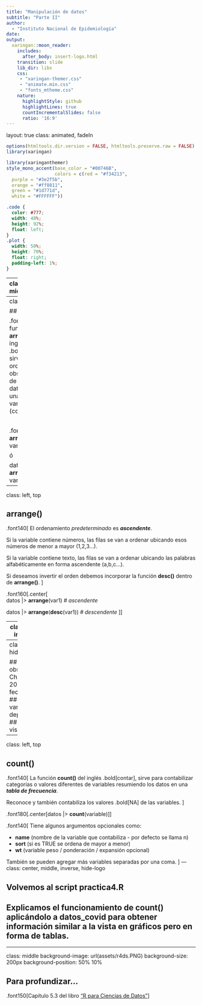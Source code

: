 ```yaml
---
title: "Manipulación de datos"
subtitle: "Parte II"  
author: 
  - "Instituto Nacional de Epidemiología"
date: 
output:
  xaringan::moon_reader:
    includes:
      after_body: insert-logo.html
    transition: slide
    lib_dir: libs
    css: 
     - "xaringan-themer.css"
     - "animate.min.css"
     - "fonts_mtheme.css"
    nature:
      highlightStyle: github
      highlightLines: true
      countIncrementalSlides: false
      ratio: '16:9'
---
```

layout: true
class: animated, fadeIn

```r
options(htmltools.dir.version = FALSE, htmltools.preserve.raw = FALSE)
library(xaringan)
```

```r
library(xaringanthemer)
style_mono_accent(base_color = "#00746B", 
                  colors = c(red = "#f34213",
  purple = "#3e2f5b",
  orange = "#ff8811",
  green = "#1d771d",
  white = "#FFFFFF"))
```

```css
.code {
  color: #777;
  width: 48%;
  height: 92%;
  float: left;
}
.plot {
  width: 50%;
  height: 70%;
  float: right;
  padding-left: 1%;
}
```

---
class: left, middle

background-image: url(assets/dplyr.PNG)
background-size: 180px
background-position: 50% 10%



.font140[ 
<br> 
<br> 
<br> 
- En este encuentro seguiremos conociendo otras funciones del paquete **dplyr** pensado para **transformar/gestionar/manipular datos**.

- Hoy vamos a ver dos nuevas funciones-verbos (**arrange** y **count**)

- También vamos a retomar todo lo visto hasta ahora, incorporando la ejercitación en un nuevo script.
]

---
class: left, top


## arrange()

.font140[ 
La función **arrange()** del inglés .bold[ordenar], sirve para ordenar observaciones de una tabla de datos a partir de una o más variables (columnas).
]

<br>

.font160[.center[  
**arrange**(datos, var1, var2, ...)  

ó  

datos |> **arrange**(var1, var2, ...)
]]

---
class: left, top


## arrange()

.font140[ 
El ordenamiento _predeterminado_ es **_ascendente_**. 

Si la variable contiene números, las filas se van a ordenar ubicando esos números de menor a mayor (1,2,3...). 

Si la variable contiene texto, las filas se van a ordenar ubicando las palabras alfabéticamente en forma ascendente (a,b,c...).

Si deseamos invertir el orden debemos incorporar la función **desc()** dentro de **arrange()**.
]


.font160[.center[  
datos |> **arrange**(var1)  *# ascendente*

datos |> **arrange**(**desc**(var1)) *# descendente*
]]


---
class: center, middle, inverse, hide-logo

## Abrimos el script practica4.R 

## Ordenamos la tabla datos_covid a partir de diferentes variables para ver el funcionamiento de arrange() y desc()

---
class: middle, inverse, hide-logo

## Filtrar observaciones de Chaco de mayo de 2020,
## ordenar por fecha_inicio_sintomas,
## seleccionar variables provincia, departamento y fis,
## finalmente visualizar - View()

---
class: left, top

## count()

.font140[ 
La función **count()** del inglés .bold[contar], sirve para contabilizar categorías o valores diferentes de variables resumiendo los datos en una **_tabla de frecuencia_**. 

Reconoce y también contabiliza los valores .bold[NA] de las variables.
]

.font180[.center[datos |> **count**(variable)]]

.font140[ 
Tiene algunos argumentos opcionales como:

- **name** (nombre de la variable que contabiliza - por defecto se llama n)
- **sort** (si es TRUE se ordena de mayor a menor)
- **wt** (variable peso / ponderación / expansión opcional)

También se pueden agregar más variables separadas por una coma.
]
---
class: center, middle, inverse, hide-logo

## Volvemos al script practica4.R 

## Explicamos el funcionamiento de count() aplicándolo a datos_covid para obtener información similar a la vista en gráficos pero en forma de tablas.

---
class: middle
background-image: url(assets/r4ds.PNG) 
background-size: 200px
background-position: 50% 10%

## Para profundizar...

.font150[Capítulo 5.3 del libro ["R para Ciencias de Datos"](https://es.r4ds.hadley.nz/05-transform.html)]
